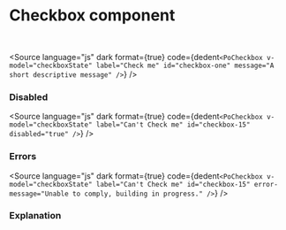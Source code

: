 # Checkbox component




<Meta of={PoCheckboxStories} />

<Story of={PoCheckboxStories.Basic} />
<br />
<Story of={PoCheckboxStories.WithMessage} />

<Source
	language="js"
	dark
	format={true}
	code={dedent`
    <PoCheckbox
        v-model="checkboxState"
        label="Check me"
        id="checkbox-one"
        message="A short descriptive message"
    />
  `}
/>

### Disabled

<Story of={PoCheckboxStories.Disabled} />

<Source
	language="js"
	dark
	format={true}
	code={dedent`
    <PoCheckbox
        v-model="checkboxState"
        label="Can't Check me"
        id="checkbox-15"
        disabled="true"
    />
  `}
/>

### Errors

<Story of={PoCheckboxStories.WithError} />

<Source
	language="js"
	dark
	format={true}
	code={dedent`
    <PoCheckbox
        v-model="checkboxState"
        label="Can't Check me"
        id="checkbox-15"
        error-message="Unable to comply, building in progress."
    />
  `}
/>

### Explanation

<ArgTypes of={PoCheckboxStories} />

